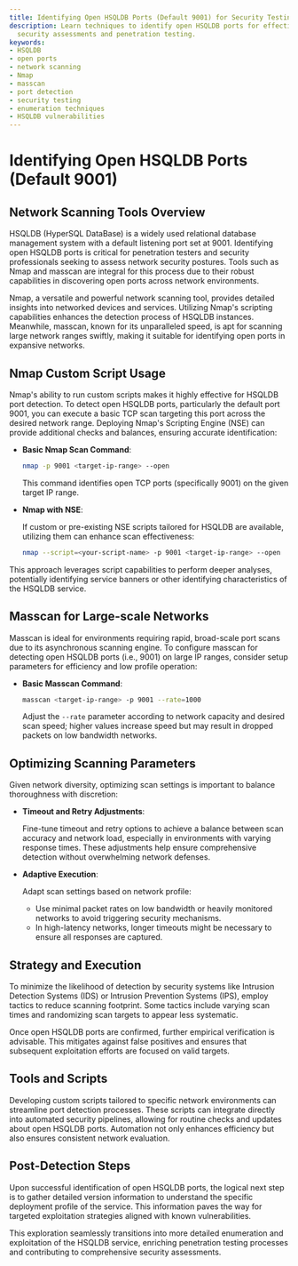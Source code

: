 ```yaml
---
title: Identifying Open HSQLDB Ports (Default 9001) for Security Testing
description: Learn techniques to identify open HSQLDB ports for effective network
  security assessments and penetration testing.
keywords:
- HSQLDB
- open ports
- network scanning
- Nmap
- masscan
- port detection
- security testing
- enumeration techniques
- HSQLDB vulnerabilities
---
```


# Identifying Open HSQLDB Ports (Default 9001)

## Network Scanning Tools Overview

HSQLDB (HyperSQL DataBase) is a widely used relational database management system with a default listening port set at 9001. Identifying open HSQLDB ports is critical for penetration testers and security professionals seeking to assess network security postures. Tools such as Nmap and masscan are integral for this process due to their robust capabilities in discovering open ports across network environments.

Nmap, a versatile and powerful network scanning tool, provides detailed insights into networked devices and services. Utilizing Nmap's scripting capabilities enhances the detection process of HSQLDB instances. Meanwhile, masscan, known for its unparalleled speed, is apt for scanning large network ranges swiftly, making it suitable for identifying open ports in expansive networks.

## Nmap Custom Script Usage

Nmap's ability to run custom scripts makes it highly effective for HSQLDB port detection. To detect open HSQLDB ports, particularly the default port 9001, you can execute a basic TCP scan targeting this port across the desired network range. Deploying Nmap's Scripting Engine (NSE) can provide additional checks and balances, ensuring accurate identification:

- **Basic Nmap Scan Command**:
  
  ```bash
  nmap -p 9001 <target-ip-range> --open
  ```

  This command identifies open TCP ports (specifically 9001) on the given target IP range.

- **Nmap with NSE**:

  If custom or pre-existing NSE scripts tailored for HSQLDB are available, utilizing them can enhance scan effectiveness:

  ```bash
  nmap --script=<your-script-name> -p 9001 <target-ip-range> --open
  ```

This approach leverages script capabilities to perform deeper analyses, potentially identifying service banners or other identifying characteristics of the HSQLDB service.

## Masscan for Large-scale Networks

Masscan is ideal for environments requiring rapid, broad-scale port scans due to its asynchronous scanning engine. To configure masscan for detecting open HSQLDB ports (i.e., 9001) on large IP ranges, consider setup parameters for efficiency and low profile operation:

- **Basic Masscan Command**:

  ```bash
  masscan <target-ip-range> -p 9001 --rate=1000
  ```

  Adjust the `--rate` parameter according to network capacity and desired scan speed; higher values increase speed but may result in dropped packets on low bandwidth networks.

## Optimizing Scanning Parameters

Given network diversity, optimizing scan settings is important to balance thoroughness with discretion:

- **Timeout and Retry Adjustments**:

  Fine-tune timeout and retry options to achieve a balance between scan accuracy and network load, especially in environments with varying response times. These adjustments help ensure comprehensive detection without overwhelming network defenses.

- **Adaptive Execution**:
  
  Adapt scan settings based on network profile:
  - Use minimal packet rates on low bandwidth or heavily monitored networks to avoid triggering security mechanisms.
  - In high-latency networks, longer timeouts might be necessary to ensure all responses are captured.

## Strategy and Execution

To minimize the likelihood of detection by security systems like Intrusion Detection Systems (IDS) or Intrusion Prevention Systems (IPS), employ tactics to reduce scanning footprint. Some tactics include varying scan times and randomizing scan targets to appear less systematic.

Once open HSQLDB ports are confirmed, further empirical verification is advisable. This mitigates against false positives and ensures that subsequent exploitation efforts are focused on valid targets.

## Tools and Scripts

Developing custom scripts tailored to specific network environments can streamline port detection processes. These scripts can integrate directly into automated security pipelines, allowing for routine checks and updates about open HSQLDB ports. Automation not only enhances efficiency but also ensures consistent network evaluation.

## Post-Detection Steps

Upon successful identification of open HSQLDB ports, the logical next step is to gather detailed version information to understand the specific deployment profile of the service. This information paves the way for targeted exploitation strategies aligned with known vulnerabilities.

This exploration seamlessly transitions into more detailed enumeration and exploitation of the HSQLDB service, enriching penetration testing processes and contributing to comprehensive security assessments.